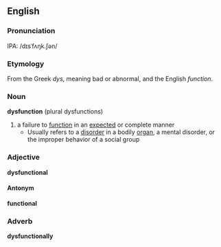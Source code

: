 == English ==

===Pronunciation===
IPA: /dɪsˈfʌŋk.ʃən/

===Etymology===
From the Greek ''dys'', meaning bad or abnormal, and the English ''function''.

=== Noun ===
'''dysfunction''' (plural dysfunctions)
# a failure to [[function]] in an [[expected]] or complete manner
#*Usually refers to a [[disorder]] in a bodily [[organ]], a mental disorder, or the improper behavior of a social group

=== Adjective ===
'''dysfunctional'''

==== Antonym ====
'''functional'''

=== Adverb ===
'''dysfunctionally'''